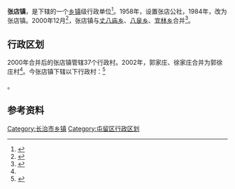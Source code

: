 {{中国乡级行政区|14/04/24/105/000}}
'''张店镇'''，是{{PRC admin/fullname|14/04/24/105/000|3}}下辖的一个[[乡镇|乡镇]]级行政单位<ref>{{PRC admin/ref sgc|{{PRC admin/parent|14/04/24/105/000}}}}</ref>。1958年，设置张店公社，1984年，改为张店镇。2000年12月<ref name="a1">{{Cite web |url=https://www.sohu.com/a/212954749_169755 |title=张店镇 |accessdate=2018-05-31 |author= |date=2017-12-26 |work= |publisher=搜狐网 |language=Zh-hans |archive-url=https://web.archive.org/web/20190218183653/https://www.sohu.com/a/212954749_169755 |archive-date=2019-02-18 |dead-url=yes }}</ref>，张店镇与[[丈八庙乡|丈八庙乡]]、[[八泉乡|八泉乡]]、[[宜林乡|宜林乡]]合并<ref>{{Cite web |url=http://dfzbgs.changzhi.gov.cn/zzgk/xzqh/201801/t20180125_1042610.html |title=屯留县 |accessdate=2018-05-31 |author= |date=2018-01-25 |work= |publisher=长治市情网 |language=Zh-hans |archive-url=https://web.archive.org/web/20190218183701/http://www.dfzbgs.changzhi.gov.cn/zzgk/xzqh/201801/t20180125_1042610.html |archive-date=2019-02-18 |dead-url=yes }}</ref>。

== 行政区划 ==

2000年合并后的张店镇管辖37个行政村。2002年，郭家庄、徐家庄合并为郭徐庄村<ref name="a1"/>。今张店镇下辖以下行政村：<ref>{{PRC admin/ref sgc|14/04/24/105/000}}</ref>

{{PRC admin/children|14/04/24/105/000}}。

== 参考资料 ==

{{reflist}}

{{屯留县行政区划}}
{{山西行政区划小作品}}
[[Category:长治市乡镇|Category:长治市乡镇]]
[[Category:屯留区行政区划|Category:屯留区行政区划]]